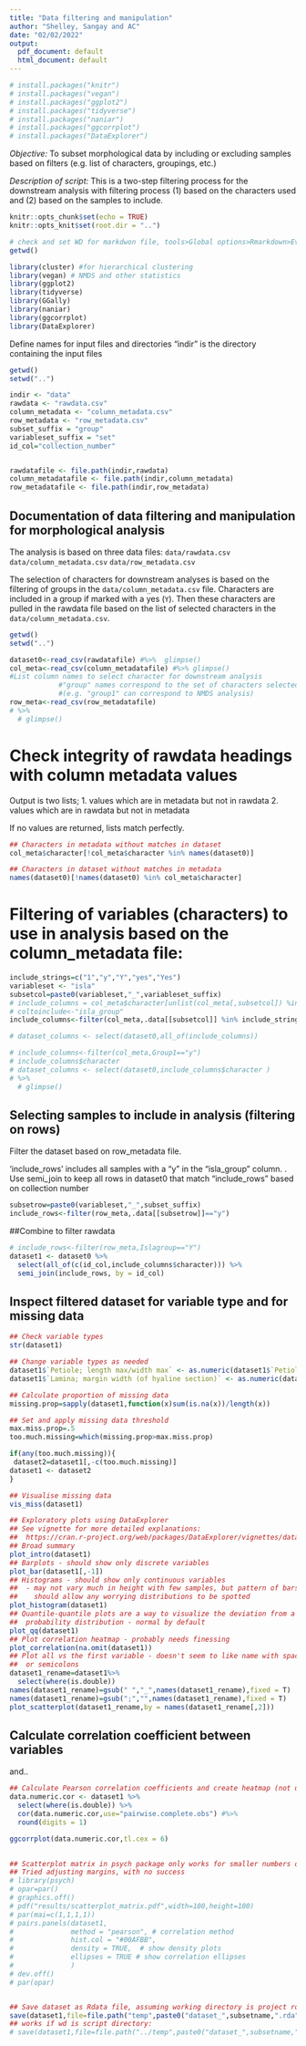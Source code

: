 ```yaml
---
title: "Data filtering and manipulation"
author: "Shelley, Sangay and AC"
date: "02/02/2022"
output:
  pdf_document: default
  html_document: default
---
```

```r
# install.packages("knitr")
# install.packages("vegan")
# install.packages("ggplot2")
# install.packages("tidyverse")
# install.packages("naniar")
# install.packages("ggcorrplot")
# install.packages("DataExplorer")
```
*Objective:* To subset morphological data by including or excluding samples based on filters (e.g. list of characters, groupings, etc.)

*Description of script:* This is a two-step filtering process for the downstream analysis with filtering process (1) based on the characters used and (2) based on the samples to include.

```r
knitr::opts_chunk$set(echo = TRUE)
knitr::opts_knit$set(root.dir = "..")

# check and set WD for markdwon file, tools>Global options>Rmarkdown>Evaluate chunks in directory(project)
getwd()

library(cluster) #for hierarchical clustering
library(vegan) # NMDS and other statistics
library(ggplot2)
library(tidyverse)
library(GGally)
library(naniar)
library(ggcorrplot)
library(DataExplorer)

```

Define names for input files and directories
"indir" is the directory containing the input files

```r
getwd()
setwd("..")

indir <- "data"
rawdata <- "rawdata.csv"
column_metadata <- "column_metadata.csv"
row_metadata <- "row_metadata.csv"
subset_suffix = "group"
variableset_suffix = "set"
id_col="collection_number"


rawdatafile <- file.path(indir,rawdata)
column_metadatafile <- file.path(indir,column_metadata)
row_metadatafile <- file.path(indir,row_metadata)
```


## Documentation of data filtering and manipulation for morphological analysis

The analysis is based on three data files:
  `data/rawdata.csv`
  `data/column_metadata.csv`
  `data/row_metadata.csv`

The selection of characters for downstream analyses is based on the filtering of groups in the `data/column_metadata.csv` file.
Characters are included in a group if marked with a yes (`Y`). Then these characters are pulled in the rawdata file based on the list of selected characters in the `data/column_metadata.csv`.

```r
getwd()
setwd("..")

dataset0<-read_csv(rawdatafile) #%>%  glimpse()
col_meta<-read_csv(column_metadatafile) #%>% glimpse() 
#List column names to select character for downstream analysis
            #"group" names correspond to the set of characters selected for a specific analysis
            #(e.g. "group1" can correspond to NMDS analysis)
row_meta<-read_csv(row_metadatafile) 
# %>%
  # glimpse()
```

# Check integrity of rawdata headings with column metadata values
Output is two lists; 
1. values which are in metadata but not in rawdata
2. values which are in rawdata but not in metadata

If no values are returned, lists match perfectly.

```r

## Characters in metadata without matches in dataset
col_meta$character[!col_meta$character %in% names(dataset0)]

## Characters in dataset without matches in metadata
names(dataset0)[!names(dataset0) %in% col_meta$character]
```
# Filtering of variables (characters) to use in analysis based on the column_metadata file:

```r
include_strings=c("1","y","Y","yes","Yes")
variableset <- "isla"
subsetcol=paste0(variableset,"_",variableset_suffix)
# include_columns = col_meta$character[unlist(col_meta[,subsetcol]) %in% include_strings]
# coltoinclude<-"isla_group"
include_columns<-filter(col_meta,.data[[subsetcol]] %in% include_strings)

# dataset_columns <- select(dataset0,all_of(include_columns))

# include_columns<-filter(col_meta,Group1=="y")
# include_columns$character
# dataset_columns <- select(dataset0,include_columns$character )
# %>%
  # glimpse()
```

## Selecting samples to include in analysis (filtering on rows)

Filter the dataset based on row_metadata file.

'include_rows' includes all samples with a "y" in the "isla_group" column.
.
Use semi_join to keep all rows in dataset0 that match "include_rows" based on collection number

```r
subsetrow=paste0(variableset,"_",subset_suffix)
include_rows<-filter(row_meta,.data[[subsetrow]]=="y")
```

##Combine to filter rawdata

```r
# include_rows<-filter(row_meta,Islagroup=="Y")
dataset1 <- dataset0 %>% 
  select(all_of(c(id_col,include_columns$character))) %>% 
  semi_join(include_rows, by = id_col)
```

## Inspect filtered dataset for variable type and for missing data

```r

## Check variable types
str(dataset1)

## Change variable types as needed
dataset1$`Petiole; length max/width max` <- as.numeric(dataset1$`Petiole; length max/width max`)
dataset1$`Lamina; margin width (of hyaline section)` <- as.numeric(dataset1$`Lamina; margin width (of hyaline section)`)

## Calculate proportion of missing data
missing.prop=sapply(dataset1,function(x)sum(is.na(x))/length(x)) 

## Set and apply missing data threshold 
max.miss.prop=.5
too.much.missing=which(missing.prop>max.miss.prop)

if(any(too.much.missing)){
 dataset2=dataset1[,-c(too.much.missing)]
dataset1 <- dataset2 
}

## Visualise missing data
vis_miss(dataset1)

## Exploratory plots using DataExplorer
## See vignette for more detailed explanations: 
##  https://cran.r-project.org/web/packages/DataExplorer/vignettes/dataexplorer-intro.html
## Broad summary
plot_intro(dataset1) 
## Barplots - should show only discrete variables
plot_bar(dataset1[,-1]) 
## Histograms - should show only continuous variables
##  - may not vary much in height with few samples, but pattern of bars
##    should allow any worrying distributions to be spotted
plot_histogram(dataset1)
## Quantile-quantile plots are a way to visualize the deviation from a specific
##  probability distribution - normal by default
plot_qq(dataset1)
## Plot correlation heatmap - probably needs finessing
plot_correlation(na.omit(dataset1))
## Plot all vs the first variable - doesn't seem to like name with spaces
##  or semicolons
dataset1_rename=dataset1%>%
  select(where(is.double))
names(dataset1_rename)=gsub(" ","_",names(dataset1_rename),fixed = T)
names(dataset1_rename)=gsub(";","",names(dataset1_rename),fixed = T)
plot_scatterplot(dataset1_rename,by = names(dataset1_rename[,2]))
```

## Calculate correlation coefficient between variables
and..

```r
## Calculate Pearson correlation coefficients and create heatmap (not using DataExplorer)
data.numeric.cor <- dataset1 %>%
  select(where(is.double)) %>%
  cor(data.numeric.cor,use="pairwise.complete.obs") #%>% 
  round(digits = 1)

ggcorrplot(data.numeric.cor,tl.cex = 6)

 
## Scatterplot matrix in psych package only works for smaller numbers of variables
## Tried adjusting margins, with no success
# library(psych)
# opar=par()
# graphics.off()
# pdf("results/scatterplot_matrix.pdf",width=100,height=100)
# par(mai=c(1,1,1,1))
# pairs.panels(dataset1,
#              method = "pearson", # correlation method
#              hist.col = "#00AFBB",
#              density = TRUE,  # show density plots
#              ellipses = TRUE # show correlation ellipses
#              )
# dev.off()
# par(opar)


## Save dataset as Rdata file, assuming working directory is project root:
save(dataset1,file=file.path("temp",paste0("dataset_",subsetname,".rda")))
## works if wd is script directory:
# save(dataset1,file=file.path("../temp",paste0("dataset_",subsetname,".rda")))
```





















